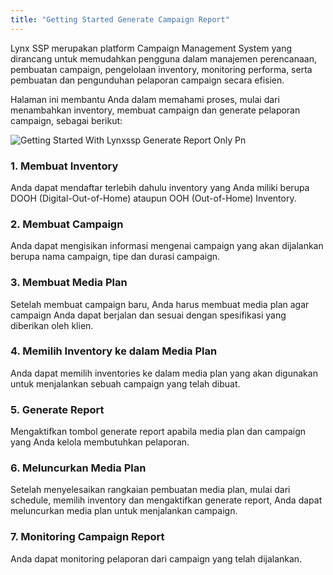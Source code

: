 ```yaml
---
title: "Getting Started Generate Campaign Report"
---
```


<p class="text-md text-justify">
Lynx SSP merupakan platform Campaign Management System yang dirancang untuk memudahkan pengguna dalam manajemen perencanaan, pembuatan campaign, pengelolaan inventory, monitoring performa, serta pembuatan dan pengunduhan pelaporan campaign secara efisien.

Halaman ini membantu Anda dalam memahami proses, mulai dari menambahkan inventory, membuat campaign dan generate pelaporan campaign, sebagai berikut:

</p>

![Getting Started With Lynxssp Generate Report Only Pn](/images/getting-started-with-lynxssp-generate-report-only.png)

### 1. Membuat Inventory

<p class="text-sm">
Anda dapat mendaftar terlebih dahulu inventory yang Anda miliki berupa DOOH (Digital-Out-of-Home) ataupun OOH (Out-of-Home) Inventory.</p>

<Card title="Membuat DOOH (Digital-Out-of-Home) Inventory">
  
</Card>

<Card title="Membuat OOH (Out-of-Home) Inventory" iconType="regular">
  
</Card>

### 2. Membuat Campaign

<p class="text-sm">
 Anda dapat mengisikan informasi mengenai campaign yang akan dijalankan berupa nama campaign, tipe dan durasi campaign.</p>

### 3. Membuat **Media Plan**

<p class="text-sm">
Setelah membuat campaign baru, Anda harus membuat media plan agar campaign Anda dapat berjalan dan sesuai dengan spesifikasi yang diberikan oleh klien.</p>

### 4. Memilih Inventory ke dalam Media Plan

<p class="text-sm">
Anda dapat memilih inventories ke dalam media plan yang akan digunakan untuk menjalankan sebuah campaign yang telah dibuat.</p>

### 5. Generate Report 

<p class="text-sm">
Mengaktifkan tombol generate report apabila media plan dan campaign yang Anda kelola membutuhkan pelaporan.</p>

### 6. Meluncurkan Media Plan

<p class="text-sm">
Setelah menyelesaikan rangkaian pembuatan media plan, mulai dari schedule, memilih inventory dan mengaktifkan generate report, Anda dapat meluncurkan media plan untuk menjalankan campaign.</p>

### 7. **Monitoring Campaign Report**

<p class="text-sm">
Anda dapat monitoring pelaporan dari campaign yang telah dijalankan.</p>

<Card title=" Download Pelaporan Campaign">
  
</Card>

<Card title="Membagikan Pelaporan Campaign">
  
</Card>

<Card title="Mengakses Pelaporan Campaign">
  
</Card>